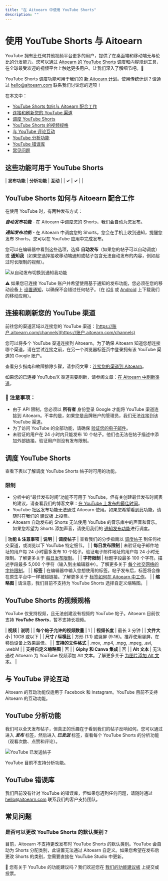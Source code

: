 ```yaml
---
title: "在 Aitoearn 中使用 YouTube Shorts"
description: ""
---
```


# 使用 YouTube Shorts 与 Aitoearn

YouTube 拥有比任何其他视频平台更多的用户，提供了在桌面端和移动端无与伦比的分发能力。您可以通过 [Aitoearn 的 YouTube Shorts](https://aitoearn.com/您Tube) 调度和内容规划工具，在全球最受欢迎的视频平台上触达更多用户。让我们深入了解细节吧。📝

YouTube Shorts 调度功能可用于我们的 [新 Aitoearn 计划](https://aitoearn.com/定价)。使用传统计划？请通过 [hello@aitoearn.com](mailto:hello@aitoearn.com) 联系我们讨论您的选项！

在本文中：
- [YouTube Shorts 如何与 Aitoearn 配合工作](#How-您Tube-Shorts-works-与-Aitoearn-HT1eQ)
- [连接和刷新您的 YouTube 渠道](#h_01H0R4B6ZHJM18T4RY0Y0B7THT)
- [调度 YouTube Shorts](#h_01H0R4BPTVTVPYK0R697P9X4XG)
- [YouTube Shorts 的视频规格](#h_01H0R4BG2FGKJ0KDT0C5K9CYYR)
- [与 YouTube 评论互动](#h_01H7JKXN8DH37DZAFKAC1ZGY0X)
- [YouTube 分析功能](#h_01HANTFHN1M5E5KEYRCNJR3QVP)
- [YouTube 错误库](#01H8HDDF73RDSVXXSR2QB755F1)
- [常见问题](#FAQ-GpbUg)

## 这些功能可用于 YouTube Shorts

| **发布功能** | **分析功能** | **互动** |
| **✓** | **✓** | |

## YouTube Shorts 如何与 Aitoearn 配合工作

在使用 YouTube 时，有两种发布方式：

***自动发布功能*** - 在 Aitoearn 中调度您的 Shorts，我们会自动为您发布。

***通知发布功能*** - 在 Aitoearn 中调度您的 Shorts，您会在手机上收到通知，提醒您发布 Shorts，您可以在 YouTube 应用中完成发布。

您可以在编辑器中看到这些选项，选择 **自动发布**（如果您的帖子可以自动调度）或 **通知我**（如果您选择接收移动端通知或帖子包含无法自动发布的内容，例如超过时长限制的视频）。

![从自动发布切换到通知我功能](//d33v4339jhl8k0.cloudfront.net/docs/assets/64cb6cf86d4a3e191f237e66/图片s/66df610e811a2434cb6d3550/文件-K3QO0Ahlnl.gif)

⚠️ 如果您已连接 YouTube 账户并希望使用基于通知的发布功能，您必须在您的移动设备上 [设置通知](https://aitoearn.帮助scoutdocs.com/article/658-using-Instagram-reminders)，以确保不会错过任何帖子。（在 [iOS](https://应用s.应用le.com/us/应用/aitoearn-计划-调度-帖子/id490474324) 或 [Android](https://play.google.com/store/应用s/details?id=org.aitoearn.android&hl=en_US&gl=US&pli=1) 上下载我们的移动应用）。

## 连接和刷新您的 YouTube 渠道

前往您的渠道区域以连接您的 YouTube 渠道：[https://账户.aitoearn.com/channels](https://账户.aitoearn.com/channels)

您可以将多个 YouTube 渠道连接到 Aitoearn。为了确保 Aitoearn 知道您想连接哪个渠道，请在尝试连接之前，在另一个浏览器标签页中登录拥有该 YouTube 渠道的 Google 账户。

查看分步指南和故障排除步骤，请参阅文章：[连接您的渠道到 Aitoearn](https://aitoearn.帮助scoutdocs.com/article/564-连接ing-您的-channels-到-aitoearn)。

如果您的已连接 YouTube/X 渠道需要刷新，请参阅文章：[在 Aitoearn 中刷新渠道](https://aitoearn.帮助scoutdocs.com/article/573-refreshing-a-channel-在-aitoearn)。

### 📝 注意事项：
- 由于 API 限制，您必须以 **所有者** 身份登录 Google 才能将 YouTube 渠道连接到 Aitoearn。不幸的是，如果您是品牌账户的管理员，我们无法连接到该 YouTube 渠道。
- 为了访问 YouTube 的全部功能，请确保 [验证您的电子邮件](https://my账户.google.com/identity-document/submit?pli=1)。
- 未验证的用户在 24 小时内只能发布 10 个帖子。他们也无法在帖子描述中添加外部链接。验证用户则没有发布限制。

## 调度 YouTube Shorts

查看下表以了解调度 YouTube Shorts 帖子时可用的功能。

### 限制
- 分析中的“最佳发布时间”功能不可用于 YouTube，但有关创建最佳发布时间表的建议，请查看我们的博客文章：[在 YouTube 上发布的最佳时间](https://aitoearn.com/资源/best-time-到-帖子-在-您Tube/)。
- YouTube 社区发布功能无法通过 Aitoearn 使用。如果您希望看到此功能，请随时在我们的 [建议板](https://suggestions.aitoearn.com/p/您Tube-帖子-到-community-tab) 上投票。
- Aitoearn 自动发布的 Shorts 无法使用 YouTube 的音乐库中的声音和音乐。如果您希望为 Shorts 添加声音，请使用我们的 [通知发布功能](https://支持.aitoearn.com//支持.aitoearn.com/article/658-using-notification-发布功能)进行调度。

| **功能 & 注意事项** | **说明** |
| **调度帖子** | 查看我们的分步指南以 [调度帖子](https://aitoearn.帮助scoutdocs.com/article/642-scheduling-帖子) 到任何社交渠道，或浏览以下 YouTube 特定细节。 |
| **每日发布限制** | 未验证电子邮件地址的用户每 24 小时最多发布 10 个帖子。验证电子邮件地址的用户每 24 小时无限制。了解更多关于 [每日发布限制](https://aitoearn.帮助scoutdocs.com/article/646-每日-posting-limits)。 |
| **字符限制** | 标题字段最多 100 个字符。描述字段最多 5,000 个字符（输入到主编辑器中）。了解更多关于 [每个社交网络的字符限制](https://aitoearn.帮助scoutdocs.com/article/588-character-limits-用于-each-social-network)。 |
| **标签** | 在编辑器中输入您想使用的标签。帖子发布后，标签将会像在原生平台中一样被超链接。了解更多关于 [标签如何在 Aitoearn 中工作](https://aitoearn.帮助scoutdocs.com/article/586-how-hashtags-work-在-aitoearn)。 |
| **缩略图** | 请注意，我们目前不支持为 YouTube Shorts 选择自定义缩略图。 |

## YouTube Shorts 的视频规格

YouTube 仅支持视频，且无法创建没有视频的 YouTube 帖子。Aitoearn 目前仅支持 ***YouTube Shorts***，暂不支持长视频。

| **视频** | **说明** |
| **每个帖子允许的视频数量** | 1 |
| **视频长度** | 最长 3 分钟 |
| **文件大小** | 10GB 或以下 |
| **尺寸 / 纵横比** | 方形 (1:1) 或竖屏 (9:16)。推荐使用竖屏，在移动设备上效果最佳。 |
| **支持的文件格式** | .mov, .mp4, .mpg, .mpeg, .avi, .webM |
| **支持自定义缩略图** | 否 |
| **Giphy 和 Canva 集成** | 否 |
| **Alt 文本** | 无法通过 Aitoearn 为 YouTube 视频添加 Alt 文本。了解更多关于 [为图片添加 Alt 文本](https://aitoearn.帮助scoutdocs.com/article/618-添加ing-alt-text-到-您的-图片s)。 |

## 与 YouTube 评论互动

Aitoearn 的互动功能仅适用于 Facebook 和 Instagram。YouTube 目前不支持 Aitoearn 的互动功能。

## YouTube 分析功能

我们可以全天发布帖子，但真正的乐趣在于看到我们的帖子反响如何。您可以通过进入 ***发布*** 标签，然后进入 ***已发送*** 标签，查看每个 YouTube Shorts 的分析功能（观看次数、点赞和评论）。

![YouTube 已发送帖子](//d33v4339jhl8k0.cloudfront.net/docs/assets/64cb6cf86d4a3e191f237e66/图片s/66b679318919a15d1b1d2b0b/文件-x4sa9u67yI.jpg)

YouTube 目前不支持分析功能。

## YouTube 错误库

我们目前没有针对 YouTube 的错误库，但如果您遇到任何问题，请随时通过 [hello@aitoearn.com](mailto:hello@aitoearn.com) 联系我们的客户支持团队。

## 常见问题

### 是否可以更改 YouTube Shorts 的默认类别？

目前，Aitoearn 不支持更改发布时 YouTube Shorts 的默认类别。YouTube 会自动为 Shorts 分配类别，此设置无法通过 Aitoearn 自定义。如果您希望在发布后更改 Shorts 的类别，您需要直接在 YouTube Studio 中更新。

📝 您有关于 YouTube 的功能建议吗？我们欢迎您在 [我们的功能建议板](https://suggestions.aitoearn.com/) 上提交或投票。
